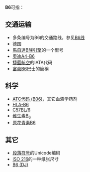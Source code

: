 {{DisambigNav|B|6}}

'''B6'''可指：

==交通运输==
* 多条编号为B6的交通路线，参见[[B6线|B6线]]
* 德国{{le|B6号联邦公路|Bundesstraße 6}}
* [[馬自達B族引擎|馬自達B族引擎]]的一个型号
* [[奧迪A4#第二代奧迪A4_-_B6_(2001-2005)|奧迪A4-B6]]
* [[捷藍航空|捷藍航空]]的IATA代码
* [[富豪B6|富豪B6]]巴士的簡稱

==科学==
* [[ATC代码_(B06)|ATC代码 (B06)]]，其它血液学药剂
* [[HLA-B6|HLA-B6]]
* [[C57BL/6|C57BL/6]]
* [[维生素B6|维生素B<sub>6</sub>]]
* [[原花青素B6|原花青素B6]]


==其它==
* [[段落符号|段落符号]]的Unicode编码
* [[ISO_216|ISO 216]]的一种纸张尺寸
* [[B6_(DJ)|B6 (DJ)]]

{{disamb}}